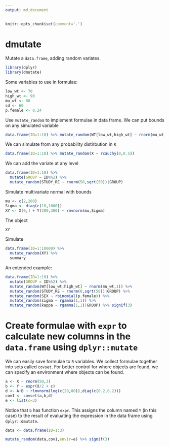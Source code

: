 ```yaml
---
output: md_document
---
```


```r
knitr::opts_chunk$set(comment='.')
```



# dmutate
Mutate a `data.frame`, adding random variates.

```r
library(dplyr)
library(dmutate)
```



Some variables to use in formulae:
```r
low_wt <- 70
high_wt <- 90
mu_wt <- 80
sd <- 60
p.female <- 0.24
```

Use `mutate_random` to implement formulae in data frame.  We can put bounds on any simulated variable
```r
data.frame(ID=1:10) %>% mutate_random(WT[low_wt,high_wt] ~ rnorm(mu_wt,sd))
```

We can simulate from any probability distirbution in `R`
```r
data.frame(ID=1:10) %>% mutate_random(X ~ rcauchy(0,0.5))
```

We can add the variate at any level
```r
data.frame(ID=1:10) %>%
  mutate(GROUP = ID%%2) %>%
  mutate_random(STUDY_RE ~ rnorm(50,sqrt(50))|GROUP)
```

Simulate multivariate normal with bounds
```r
mu <- c(2,200)
Sigma <- diag(c(10,1000))
XY <- X[0,] + Y[200,300] ~ rmvnorm(mu,Sigma)
```
The object
```r
XY
```


Simulate
```r
data.frame(ID=1:10000) %>%
  mutate_random(XY) %>% 
  summary
```



An extended example:
```r
data.frame(ID=1:10) %>%
  mutate(GROUP = ID%%2) %>%
  mutate_random(WT[low_wt,high_wt] ~ rnorm(mu_wt,1)) %>%
  mutate_random(STUDY_RE ~ rnorm(0,sqrt(50))|GROUP) %>%
  mutate_random(SEX ~ rbinomial(p.female)) %>%
  mutate_random(sigma ~ rgamma(1,1)) %>%
  mutate_random(kappa ~ rgamma(1,1)|GROUP) %>% signif(3)

```


# Create formulae with `expr` to calculate new columns in the `data.frame` using `dplyr::mutate`

We can easily save formulae to `R` variables.  We collect formulae together into sets called `covset`.  For better control for 
where objects are found, we can specify an environment where objects can be found.



```r
a <- X ~ rnorm(50,3)
b <- Y ~ expr(X/2 + c)
d <- A+B ~ rlmvnorm(log(c(20,80)),diag(c(0.2,0.2)))
cov1 <- covset(a,b,d)
e <- list(c=3)
```

Notice that `b` has function `expr`.  This assigns the column named `Y` (in this case) to the result of evaluating the 
expression in the data frame using `dplyr::dmutate`.

```r
data <- data.frame(ID=1:3)

mutate_random(data,cov1,envir=e) %>% signif(3)
```





